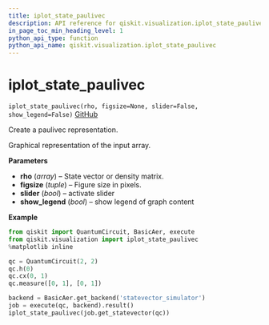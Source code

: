 ```yaml
---
title: iplot_state_paulivec
description: API reference for qiskit.visualization.iplot_state_paulivec
in_page_toc_min_heading_level: 1
python_api_type: function
python_api_name: qiskit.visualization.iplot_state_paulivec
---
```


# iplot\_state\_paulivec

<span id="qiskit.visualization.iplot_state_paulivec" />

`iplot_state_paulivec(rho, figsize=None, slider=False, show_legend=False)` [GitHub](https://github.com/qiskit/qiskit/tree/stable/0.14/qiskit/visualization/interactive/iplot_paulivec.py "view source code")

Create a paulivec representation.

Graphical representation of the input array.

**Parameters**

*   **rho** (*array*) – State vector or density matrix.
*   **figsize** (*tuple*) – Figure size in pixels.
*   **slider** (*bool*) – activate slider
*   **show\_legend** (*bool*) – show legend of graph content

**Example**

```python
from qiskit import QuantumCircuit, BasicAer, execute
from qiskit.visualization import iplot_state_paulivec
%matplotlib inline

qc = QuantumCircuit(2, 2)
qc.h(0)
qc.cx(0, 1)
qc.measure([0, 1], [0, 1])

backend = BasicAer.get_backend('statevector_simulator')
job = execute(qc, backend).result()
iplot_state_paulivec(job.get_statevector(qc))
```


